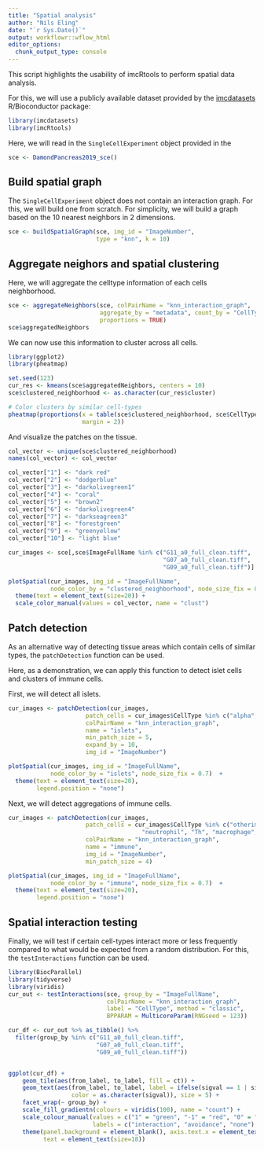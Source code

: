 ```yaml
---
title: "Spatial analysis"
author: "Nils Eling"
date: "`r Sys.Date()`"
output: workflowr::wflow_html
editor_options:
  chunk_output_type: console
---
```


This script highlights the usability of imcRtools to perform spatial data
analysis.

For this, we will use a publicly available dataset provided by the 
[imcdatasets](https://bioconductor.org/packages/release/data/experiment/html/imcdatasets.html) 
R/Bioconductor package:

```r
library(imcdatasets)
library(imcRtools)
```

Here, we will read in the `SingleCellExperiment` object provided in the 

```r
sce <- DamondPancreas2019_sce()
```

## Build spatial graph

The `SingleCellExperiment` object does not contain an interaction graph.
For this, we will build one from scratch.
For simplicity, we will build a graph based on the 10 nearest neighbors in 
2 dimensions.

```r
sce <- buildSpatialGraph(sce, img_id = "ImageNumber", 
                         type = "knn", k = 10)
```

## Aggregate neighors and spatial clustering

Here, we will aggregate the celltype information of each cells neighborhood.

```r
sce <- aggregateNeighbors(sce, colPairName = "knn_interaction_graph",
                          aggregate_by = "metadata", count_by = "CellType",
                          proportions = TRUE)
sce$aggregatedNeighbors
```

We can now use this information to cluster across all cells. 

```r
library(ggplot2)
library(pheatmap)

set.seed(123)
cur_res <- kmeans(sce$aggregatedNeighbors, centers = 10)
sce$clustered_neighborhood <- as.character(cur_res$cluster)

# Color clusters by similar cell-types
pheatmap(proportions(x = table(sce$clustered_neighborhood, sce$CellType), 
                     margin = 2))
```

And visualize the patches on the tissue.

```r
col_vector <- unique(sce$clustered_neighborhood)
names(col_vector) <- col_vector

col_vector["1"] <- "dark red"
col_vector["2"] <- "dodgerblue"
col_vector["3"] <- "darkolivegreen1"
col_vector["4"] <- "coral"
col_vector["5"] <- "brown2"
col_vector["6"] <- "darkolivegreen4"
col_vector["7"] <- "darkseagreen3"
col_vector["8"] <- "forestgreen"
col_vector["9"] <- "greenyellow"
col_vector["10"] <- "light blue"

cur_images <- sce[,sce$ImageFullName %in% c("G11_a0_full_clean.tiff",
                                            "G07_a0_full_clean.tiff",
                                            "G09_a0_full_clean.tiff")]

plotSpatial(cur_images, img_id = "ImageFullName", 
            node_color_by = "clustered_neighborhood", node_size_fix = 0.7)  +
  theme(text = element_text(size=20)) + 
  scale_color_manual(values = col_vector, name = "clust")
```

## Patch detection

As an alternative way of detecting tissue areas which contain cells of similar
types, the `patchDetection` function can be used.

Here, as a demonstration, we can apply this function to detect islet cells and
clusters of immune cells. 

First, we will detect all islets.

```r
cur_images <- patchDetection(cur_images, 
                      patch_cells = cur_images$CellType %in% c("alpha", "beta", "gamma", "delta"), 
                      colPairName = "knn_interaction_graph", 
                      name = "islets", 
                      min_patch_size = 5,
                      expand_by = 10,
                      img_id = "ImageNumber")

plotSpatial(cur_images, img_id = "ImageFullName", 
            node_color_by = "islets", node_size_fix = 0.7)  +
  theme(text = element_text(size=20),
        legend.position = "none") 
```

Next, we will detect aggregations of immune cells.

```r
cur_images <- patchDetection(cur_images, 
                      patch_cells = cur_images$CellType %in% c("otherimmune", "Tc", 
                                      "neutrophil", "Th", "macrophage", "naiveTc", "B"), 
                      colPairName = "knn_interaction_graph", 
                      name = "immune",
                      img_id = "ImageNumber",
                      min_patch_size = 4)

plotSpatial(cur_images, img_id = "ImageFullName", 
            node_color_by = "immune", node_size_fix = 0.7)  +
  theme(text = element_text(size=20),
        legend.position = "none")
```

## Spatial interaction testing

Finally, we will test if certain cell-types interact more or less frequently 
compared to what would be expected from a random distribution. For this, the 
`testInteractions` function can be used.

```r
library(BiocParallel)
library(tidyverse)
library(viridis)
cur_out <- testInteractions(sce, group_by = "ImageFullName",
                            colPairName = "knn_interaction_graph", 
                            label = "CellType", method = "classic", 
                            BPPARAM = MulticoreParam(RNGseed = 123))

cur_df <- cur_out %>% as_tibble() %>%
  filter(group_by %in% c("G11_a0_full_clean.tiff",
                         "G07_a0_full_clean.tiff",
                         "G09_a0_full_clean.tiff"))


ggplot(cur_df) +
    geom_tile(aes(from_label, to_label, fill = ct)) +
    geom_text(aes(from_label, to_label, label = ifelse(sigval == 1 | sigval == -1, "*", ""), 
                  color = as.character(sigval)), size = 5) +
    facet_wrap(~ group_by) + 
    scale_fill_gradientn(colours = viridis(100), name = "count") +
    scale_colour_manual(values = c("1" = "green", "-1" = "red", "0" = "black"), 
                        labels = c("interaction", "avoidance", "none"), name = "sig")  +
    theme(panel.background = element_blank(), axis.text.x = element_text(angle = 45, hjust = 1),
          text = element_text(size=18))
```
